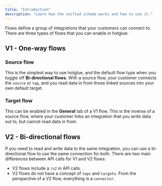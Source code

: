 ```yaml
---
title: "Introduction"
description: "Learn how the unified schema works and how to use it."
---
```


Flows define a group of integrations that your customers can connect to. There are three types of flows that you can enable in hotglue:

## V1 - One-way flows
### Source flow
This is the simplest way to use hotglue, and the default flow type when you toggle off **Bi-directional flows**. With a source flow, your customer connects the `source` or `tap`, and you read data in from those linked sources into your own default target.

### Target flow
This can be enabled in the **General** tab of a V1 flow. This is the inverse of a source flow, where your customer links an integration that you write data out to, but cannot read data in from.

## V2 - Bi-directional flows
If you need to read and write data to the same integration, you can use a bi-directional flow to use the same connection for both. There are two main differences between API calls for V1 and V2 flows:

- V2 flows include a `/v2` in API calls.
- V2 flows do not have a concept of `taps` and `targets`. From the perspective of a V2 flow, everything is a `connector`.
